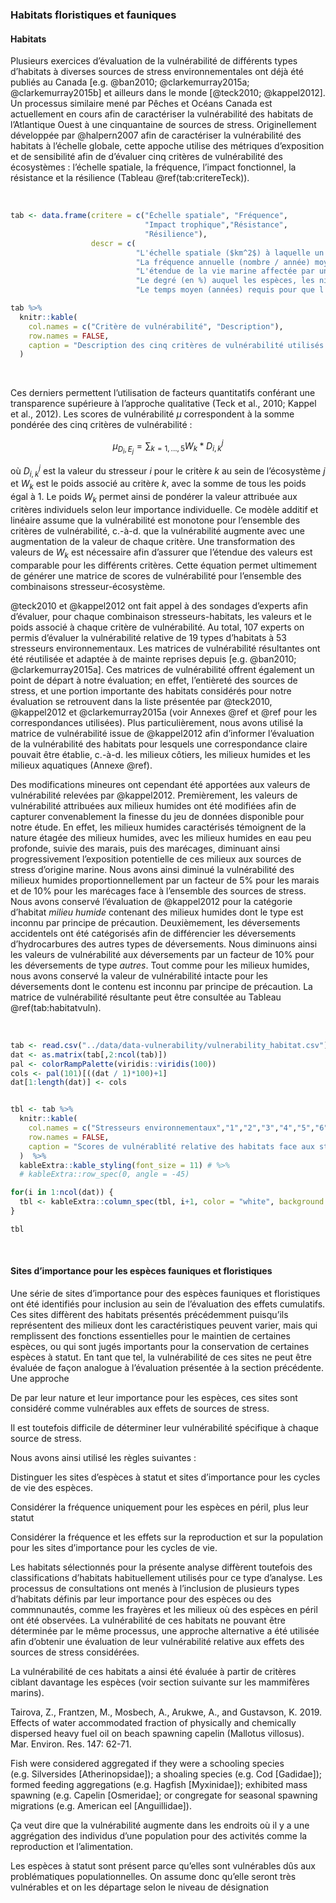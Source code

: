### Habitats floristiques et fauniques

#### Habitats

Plusieurs exercices d’évaluation de la vulnérabilité de différents types d’habitats à diverses sources de stress environnementales ont déjà été publiés au Canada [e.g. @ban2010; @clarkemurray2015a; @clarkemurray2015b] et ailleurs dans le monde [@teck2010; @kappel2012]. Un processus similaire mené par Pêches et Océans Canada est actuellement en cours afin de caractériser la vulnérabilité des habitats de l’Atlantique Ouest à une cinquantaine de sources de stress. Originellement développée par @halpern2007 afin de caractériser la vulnérabilité des habitats à l'échelle globale, cette appoche utilise des métriques d’exposition et de sensibilité afin de d'évaluer cinq critères de vulnérabilité des écosystèmes : l’échelle spatiale, la fréquence, l’impact fonctionnel, la résistance et la résilience (Tableau \@ref(tab:critereTeck)).

<br/>

```r
tab <- data.frame(critere = c("Échelle spatiale", "Fréquence",
                              "Impact trophique","Résistance",
                              "Résilience"),
                  descr = c(
                            "L'échelle spatiale ($km^2$) à laquelle un stresseur affecte un habitat directement et indirectement",
                            "La fréquence annuelle (nombre / année) moyenne d'un stresseur à une localisation particulière au sein d'une région",
                            "L'étendue de la vie marine affectée par un stresseur au sein d'un écosystème et d'une région donnée (c.-à-d. une ou plusieurs espèces, un ou plusieurs niveaux trophiques, ou un écosystème entier)",
                            "Le degré (en %) auquel les espèces, les niveaux trophiques, ou l'état naturel d'un écosystème entier est affecté par le stresseur",
                            "Le temps moyen (années) requis pour que l'espèce, le niveau trophique, ou la communauté entière affecté retourne à son état naturel suite à la perturbation causée par le stresseur"))

tab %>%
  knitr::kable(
    col.names = c("Critère de vulnérabilité", "Description"),
    row.names = FALSE,
    caption = "Description des cinq critères de vulnérabilité utilisés pour évaluer la vulnérabilité relative des habitats à chaque stresseur [adapté de @teck2010]"
  )
```

<br/>

Ces derniers permettent l’utilisation de facteurs quantitatifs conférant une transparence supérieure à l’approche qualitative (Teck et al., 2010; Kappel et al., 2012). Les scores de vulnérabilité $\mu$ correspondent à la somme pondérée des cinq critères de vulnérabilité :

$$\mu_{D_i,E_j} = \sum_{k = 1,...,5} W_k * D^j_{i,k}$$

où $D^j_{i,k}$ est la valeur du stresseur $i$ pour le critère $k$ au sein de l’écosystème $j$ et $W_k$ est le poids associé au critère $k$, avec la somme de tous les poids égal à 1. Le poids $W_k$ permet ainsi de pondérer la valeur attribuée aux critères individuels selon leur importance individuelle. Ce modèle additif et linéaire assume que la vulnérabilité est monotone pour l’ensemble des critères de vulnérabilité, c.-à-d. que la vulnérabilité augmente avec une augmentation de la valeur de chaque critère. Une transformation des valeurs de $W_k$ est nécessaire afin d’assurer que l’étendue des valeurs est comparable pour les différents critères. Cette équation permet ultimement de générer une matrice de scores de vulnérabilité pour l’ensemble des combinaisons stresseur-écosystème.

@teck2010 et @kappel2012 ont fait appel à des sondages d'experts afin d'évaluer, pour chaque combinaison stresseurs-habitats, les valeurs et le poids associé à chaque critère de vulnérabilité. Au total, 107 experts on permis d'évaluer la vulnérabilité relative de 19 types d'habitats à 53 stresseurs environnementaux. Les matrices de vulnérabilité résultantes ont été réutilisée et adaptée à de mainte reprises depuis [e.g. @ban2010; @clarkemurray2015a]. Ces matrices de vulnérabilité offrent également un point de départ à notre évaluation; en effet, l'entièreté des sources de stress, et une portion importante des habitats considérés pour notre évaluation se retrouvent dans la liste présentée par @teck2010, @kappel2012 et @clarkemurray2015a (voir Annexes @ref et @ref pour les correspondances utilisées). Plus particulièrement, nous avons utilisé la matrice de vulnérabilité issue de @kappel2012 afin d’informer l’évaluation de la vulnérabilité des habitats pour lesquels une correspondance claire pouvait être établie, c.-à-d. les milieux côtiers, les milieux humides et les milieux aquatiques (Annexe @ref).
<!-- Sélectionner la bonne référence pour ce travail -->
<!-- TODO: Faire vérifier la correspondance des habitats -->

Des modifications mineures ont cependant été apportées aux valeurs de vulnérabilité relevées par @kappel2012. Premièrement, les valeurs de vulnérabilité attribuées aux milieux humides ont été modifiées afin de capturer convenablement la finesse du jeu de données disponible pour notre étude. En effet, les milieux humides caractérisés témoignent de la nature étagée des milieux humides, avec les milieux humides en eau peu profonde, suivie des marais, puis des marécages, diminuant ainsi progressivement l'exposition potentielle de ces milieux aux sources de stress d'origine marine. Nous avons ainsi diminué la vulnérabilité des milieux humides proportionnellement par un facteur de 5% pour les marais et de 10% pour les marécages face à l'ensemble des sources de stress. Nous avons conservé l'évaluation de @kappel2012 pour la catégorie d'habitat *milieu humide* contenant des milieux humides dont le type est inconnu par principe de précaution. Deuxièmement, les déversements accidentels ont été catégorisés afin de différencier les déversements d'hydrocarbures des autres types de déversements. Nous diminuons ainsi les valeurs de vulnérabilité aux déversements par un facteur de 10% pour les déversements de type *autres*. Tout comme pour les milieux humides, nous avons conservé la valeur de vulnérabilité intacte pour les déversements dont le contenu est inconnu par principe de précaution. La matrice de vulnérabilité résultante peut être consultée au Tableau \@ref(tab:habitatvuln).

<br/>

```r
tab <- read.csv("../data/data-vulnerability/vulnerability_habitat.csv")
dat <- as.matrix(tab[,2:ncol(tab)])
pal <- colorRampPalette(viridis::viridis(100))
cols <- pal(101)[((dat / 1)*100)+1]
dat[1:length(dat)] <- cols


tbl <- tab %>%
  knitr::kable(
    col.names = c("Stresseurs environnementaux","1","2","3","4","5","6","7","8","9","10","11","12"),
    row.names = FALSE,
    caption = "Scores de vulnérablité relative des habitats face aux stresseurs environnementaux."
  )  %>%
  kableExtra::kable_styling(font_size = 11) # %>%
  # kableExtra::row_spec(0, angle = -45)

for(i in 1:ncol(dat)) {
  tbl <- kableExtra::column_spec(tbl, i+1, color = "white", background = dat[, i])
}

tbl
```

<br/>



<!-- Il demeure toutefois important de mentionner que les valeurs de vulnérabilité constituant ces matrices diffèrent généralement d'une région à l'autre. À cet égard, nous avons fait réviser les valeurs de vulnérabilités utilisées par des experts. -->

<!-- TODO: Validation par des experts -->
<!-- NOTE: explication voir working paper -->

#### Sites d'importance pour les espèces fauniques et floristiques

Une série de sites d'importance pour des espèces fauniques et floristiques ont été identifiés pour inclusion au sein de l'évaluation des effets cumulatifs. Ces sites diffèrent des habitats présentés précédemment puisqu'ils représentent des milieux dont les caractéristiques peuvent varier, mais qui remplissent des fonctions essentielles pour le maintien de certaines espèces, ou qui sont jugés importants pour la conservation de certaines espèces à statut. En tant que tel, la vulnérabilité de ces sites ne peut être évaluée de façon analogue à l'évaluation présentée à la section précédente. Une approche

De par leur nature et leur importance pour les espèces, ces sites sont considéré comme vulnérables aux effets de sources de stress.

Il est toutefois difficile de déterminer leur vulnérabilité spécifique à chaque source de stress.

Nous avons ainsi utilisé les règles suivantes :

Distinguer les sites d'espèces à statut et sites d'importance pour les cycles de vie des espèces.

Considérer la fréquence uniquement pour les espèces en péril, plus leur statut

Considérer la fréquence et les effets sur la reproduction et sur la population pour les sites d'importance pour les cycles de vie.



Les habitats sélectionnés pour la présente analyse diffèrent toutefois des classifications d'habitats habituellement utilisés pour ce type d'analyse. Les processus de consultations ont menés à l'inclusion de plusieurs types d'habitats définis par leur importance pour des espèces ou des commnunautés, comme les frayères et les milieux où des espèces en péril ont été observées. La vulnérabilité de ces habitats ne pouvant être déterminée par le même processus, une approche alternative a été utilisée afin d'obtenir une évaluation de leur vulnérabilité relative aux effets des sources de stress considérées.

La vulnérabilité de ces habitats a ainsi été évaluée à partir de critères ciblant davantage les espèces (voir section suivante sur les mammifères marins).

<!-- TODO: Voir avec les mammifères marins -->


Tairova, Z., Frantzen, M., Mosbech, A., Arukwe, A., and Gustavson, K. 2019. Effects of water accommodated fraction of physically and chemically dispersed heavy fuel oil on beach spawning capelin (Mallotus villosus). Mar. Environ. Res. 147: 62-71.

Fish were considered aggregated if they were a schooling species (e.g. Silversides [Atherinopsidae]); a shoaling species (e.g. Cod [Gadidae]); formed feeding aggregations (e.g. Hagfish [Myxinidae]); exhibited mass spawning (e.g. Capelin [Osmeridae]; or congregate for seasonal spawning migrations (e.g. American eel [Anguillidae]).

Ça veut dire que la vulnérabilité augmente dans les endroits où il y a une aggrégation des individus d'une population pour des activités comme la reproduction et l'alimentation.


Les espèces à statut sont présent parce qu'elles sont vulnérables dûs aux problématiques populationnelles. On assume donc qu'elle seront très vulnérables et on les départage selon le niveau de désignation
